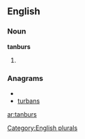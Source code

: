 ==English==

===Noun===
'''tanburs'''

# {{plural of|[[tanbur]]}}

===Anagrams===
* {{alphagram|abnrstu}}
* [[turbans#English|turbans]]

[[Category:English plurals]]

[[ar:tanburs]]